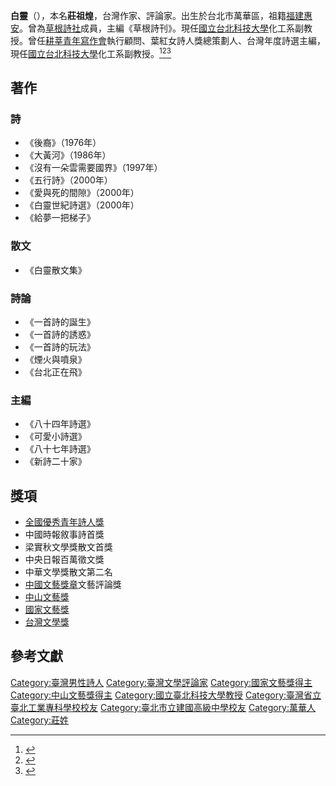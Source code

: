 {{Infobox writer 
| 姓名     = 白靈
| 罗马拼音 = Chuang Tsu-huang
| 字       = 
| 号       = 
| 本名     = 莊祖煌 
| 笔名     = 白靈

| 出生     = {{Birth date and age|1951|3|10}}
| 出生地点 = {{TWN}}[[台北市|台北市]][[萬華區|萬華區]]
| 逝世     = 
| 逝世地点 = 
| 居处     = 
| 职业     = 作家、评论家
| 国籍     = {{ROC}}
| 种族     = [[汉族|汉族]]
| 教育程度 = [[史蒂文斯理工學院|史蒂文斯理工學院]]化工研究所碩士
| 母校     = {{USA}}[[史蒂文斯理工學院|史蒂文斯理工學院]]<Br/>{{TWN}}[[臺北工專|臺北工專]]<Br/>{{TWN}}[[臺北市立建國中學|臺北市立建國中學]]
| 创作时期 = 1976年至今
| 体裁     = [[現代詩|現代詩]]
| 主题     = 
| 文学运动 = 五行詩、截句
| 著名作品 = 〈風箏〉
| 獎項     =[[中國時報|中國時報]]敘事詩首獎<Br/>[[梁實秋文學獎|梁實秋文學獎]]散文首獎<Br/>[[中央日報|中央日報]]百萬徵文獎
| 官方网站 = [https://myweb.ntut.edu.tw/~thchuang/ 白靈文學船]
}}
'''白靈'''（{{bd|1951年|3月10日||}}），本名'''莊祖煌'''，台灣作家、評論家。出生於台北市萬華區，祖籍[[福建|福建]][[惠安|惠安]]。曾為[[草根詩社|草根詩社]]成員，主編《草根詩刊》。現任[[國立台北科技大學|國立台北科技大學]]化工系副教授。曾任[[耕莘青年寫作會|耕莘青年寫作會]]執行顧問、葉紅女詩人獎總策劃人、台灣年度詩選主編，現任[[國立台北科技大學|國立台北科技大學]]化工系副教授。<ref>{{cite book |url=https://books.google.com.hk/books?id=_XTZAz94XLgC&pg=PA383 |title=閱讀白靈 |page=383 |isbn=9789862219737 |year=2012 |access-date=2021-10-29 |archive-date=2021-11-03 |archive-url=https://web.archive.org/web/20211103014255/https://books.google.com.hk/books?id=_XTZAz94XLgC&pg=PA383 |dead-url=no }}</ref><ref>{{cite journal |url=http://libap.nhu.edu.tw:8081/Ejournal/AI02002101.pdf |title=白靈長詩中反諷修辭之運用 |journal=修平人文社會學報 |volume=21 |date=2013 |pages=1-20 |access-date=2021-10-29 |archive-date=2021-10-29 |archive-url=https://web.archive.org/web/20211029181419/http://libap.nhu.edu.tw:8081/Ejournal/AI02002101.pdf |dead-url=no }}</ref><ref>{{cite web |title=白靈 作家小傳 |url=http://faculty.ndhu.edu.tw/~e-poem/poemroad/bailing/category/introduction |website=國立東華大學 數位文化中心 |publisher=行政院文化部 |accessdate=2022-01-09 |language=zh-hant |archive-date=2022-01-11 |archive-url=https://web.archive.org/web/20220111095700/http://faculty.ndhu.edu.tw/~e-poem/poemroad/bailing/category/introduction |dead-url=no }}</ref>

==著作==
===詩===
*《後裔》（1976年）
*《大黃河》（1986年）
*《沒有一朵雲需要國界》（1997年）
*《五行詩》（2000年）
*《愛與死的間隙》（2000年）
*《白靈世紀詩選》（2000年）
*《給夢一把梯子》
===散文===
*《白靈散文集》
===詩論===
*《一首詩的誕生》
*《一首詩的誘惑》
*《一首詩的玩法》
*《煙火與噴泉》
*《台北正在飛》
===主編===
*《八十四年詩選》
*《可愛小詩選》
*《八十七年詩選》 
*《新詩二十家》

==獎項==
*[[全國優秀青年詩人獎|全國優秀青年詩人獎]]
*中國時報敘事詩首獎
*梁實秋文學獎散文首獎
*中央日報百萬徵文獎
*中華文學獎散文第二名
*[[中國文藝獎章|中國文藝獎章]]文藝評論獎
*[[中山文藝獎|中山文藝獎]]
*[[國家文藝獎|國家文藝獎]]
*[[台灣文學獎|台灣文學獎]]

==參考文獻==
{{reflist|2}}

[[Category:臺灣男性詩人|Category:臺灣男性詩人]]
[[Category:臺灣文學評論家|Category:臺灣文學評論家]]
[[Category:國家文藝獎得主|Category:國家文藝獎得主]]
[[Category:中山文藝獎得主|Category:中山文藝獎得主]]
[[Category:國立臺北科技大學教授|Category:國立臺北科技大學教授]]
[[Category:臺灣省立臺北工業專科學校校友|Category:臺灣省立臺北工業專科學校校友]]
[[Category:臺北市立建國高級中學校友|Category:臺北市立建國高級中學校友]]
[[Category:萬華人|Category:萬華人]]
[[Category:莊姓|Category:莊姓]]